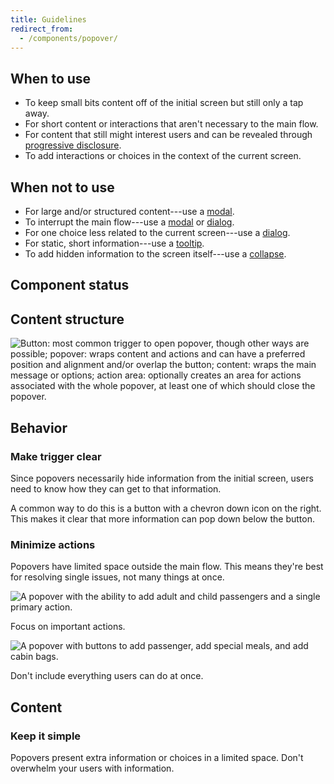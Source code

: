 ```yaml
---
title: Guidelines
redirect_from:
  - /components/popover/
---
```


<ReactExample exampleId="Popover-default" height={240} />

## When to use

- To keep small bits content off of the initial screen but still only a tap away.
- For short content or interactions that aren't necessary to the main flow.
- For content that still might interest users and can be revealed through [progressive disclosure](/design-patterns/progressive-disclosure/).
- To add interactions or choices in the context of the current screen.

## When not to use

- For large and/or structured content---use a [modal](/components/overlay/modal/).
- To interrupt the main flow---use a [modal](/components/overlay/modal/) or [dialog](/components/overlay/dialog/).
- For one choice less related to the current screen---use a [dialog](/components/overlay/dialog/).
- For static, short information---use a [tooltip](/components/overlay/tooltip/).
- To add hidden information to the screen itself---use a [collapse](/components/interaction/collapse/).

## Component status

<ComponentStatus component="Popover" />

## Content structure

![Button: most common trigger to open popover, though other ways are possible; popover: wraps content and actions and can have a preferred position and alignment and/or overlap the button; content: wraps the main message or options; action area: optionally creates an area for actions associated with the whole popover, at least one of which should close the popover.](fileId:4QJZqvBvRrLu6t9mwObCkA;nodeId:143%3A0)

## Behavior

### Make trigger clear

Since popovers necessarily hide information from the initial screen,
users need to know how they can get to that information.

A common way to do this is a button with a chevron down icon on the right.
This makes it clear that more information can pop down below the button.

<ReactExample exampleId="Popover-trigger" height={240} />

### Minimize actions

Popovers have limited space outside the main flow.
This means they're best for resolving single issues,
not many things at once.

<GuidelineImages>

<DoImage>

![A popover with the ability to add adult and child passengers and a single primary action.](fileId:fannvRpkOJK6uxxT33EKaa;nodeId:40%3A976)

Focus on important actions.

</DoImage>

<DontImage>

![A popover with buttons to add passenger, add special meals, and add cabin bags.](fileId:fannvRpkOJK6uxxT33EKaa;nodeId:40%3A852)

Don't include everything users can do at once.

</DontImage>

</GuidelineImages>

## Content

### Keep it simple

Popovers present extra information or choices in a limited space.
Don't overwhelm your users with information.
